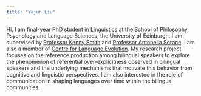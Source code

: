 ```yaml
---
title: "Yajun Liu"
---
```


Hi, I am final-year PhD student in Linguistics at the School of Philosophy, Psychology and Language Sciences, the University of Edinburgh. I am supervised by [Professor Kenny Smith](https://www.ed.ac.uk/profile/kenny-smith) and [Professor Antonella Sorace](https://www.ed.ac.uk/profile/antonella-sorace). I am also a member of [Centre for Language Evolution](https://cle.ppls.ed.ac.uk/). My research project focuses on the reference production among bilingual speakers to explore the phenomenon of referential over-explicitness observed in bilingual speakers and the underlying mechanisms that motivate this behavior from cognitive and linguistic perspectives. I am also interested in the role of communication in shaping languages over time within the bilingual communities.
